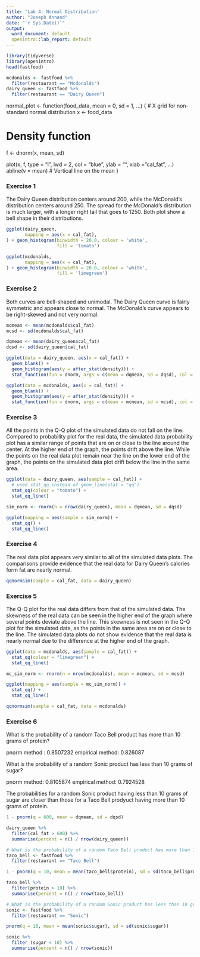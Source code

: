 ```yaml
---
title: 'Lab 4: Normal Distribution'
author: "Joseph Annand"
date: "`r Sys.Date()`"
output:
  word_document: default
  openintro::lab_report: default
---
```


```r
library(tidyverse)
library(openintro)
head(fastfood)
```

```r
mcdonalds <- fastfood %>%
  filter(restaurant == "Mcdonalds")
dairy_queen <- fastfood %>%
  filter(restaurant == "Dairy Queen")
```

normal_plot <- function(food_data, mean = 0, sd = 1, ...) {
# X grid for non-standard normal distribution
x <- food_data 

# Density function
f <- dnorm(x, mean, sd)

plot(x, f, type = "l", lwd = 2, col = "blue", ylab = "", xlab = "cal_fat", ...)
abline(v = mean) # Vertical line on the mean
}

### Exercise 1

The Dairy Queen distribution centers around 200, while the McDonald's distribution centers around 250. The spread for the McDonald's distribution is much larger, with a longer right tail that goes to 1250. Both plot show a bell shape in their distributions.

```r
ggplot(dairy_queen,
       mapping = aes(x = cal_fat),
) + geom_histogram(binwidth = 20.0, colour = 'white',
                   fill = 'tomato')

ggplot(mcdonalds,
       mapping = aes(x = cal_fat),
) + geom_histogram(binwidth = 20.0, colour = 'white',
                   fill = 'limegreen')

```



### Exercise 2

Both curves are bell-shaped and unimodal. The Dairy Queen curve is fairly symmetric and appears close to normal. The McDonald's curve appears to be right-skewed and not very normal.

```r
mcmean <- mean(mcdonalds$cal_fat)
mcsd <- sd(mcdonalds$cal_fat)

dqmean <- mean(dairy_queen$cal_fat)
dqsd <- sd(dairy_queen$cal_fat)

ggplot(data = dairy_queen, aes(x = cal_fat)) +
  geom_blank() +
  geom_histogram(aes(y = after_stat(density))) +
  stat_function(fun = dnorm, args = c(mean = dqmean, sd = dqsd), col = "tomato")

ggplot(data = mcdonalds, aes(x = cal_fat)) +
  geom_blank() +
  geom_histogram(aes(y = after_stat(density))) +
  stat_function(fun = dnorm, args = c(mean = mcmean, sd = mcsd), col = "limegreen")
```


### Exercise 3

All the points in the Q-Q plot of the simulated data do not fall on the line. Compared to probability plot for the real data, the simulated data probability plot has a similar range of points that are on or close to the line around the center. At the higher end of the graph, the points drift above the line. While the points on the real data plot remain near the line on the lower end of the graph, the points on the simulated data plot drift below the line in the same area.

```r
ggplot(data = dairy_queen, aes(sample = cal_fat)) +
  # used stat_qq instead of geom_line(stat = "qq")
  stat_qq(colour = "tomato") +
  stat_qq_line()

sim_norm <- rnorm(n = nrow(dairy_queen), mean = dqmean, sd = dqsd)

ggplot(mapping = aes(sample = sim_norm)) +
  stat_qq() +
  stat_qq_line()
```


### Exercise 4

The real data plot appears very similar to all of the simulated data plots. The comparisons provide evidence that the real data for Dairy Queen's calories form fat are nearly normal.

```r
qqnormsim(sample = cal_fat, data = dairy_queen)
```


### Exercise 5

The Q-Q plot for the real data differs from that of the simulated data. The skewness of the real data can be seen in the higher end of the graph where several points deviate above the line. This skewness is not seen in the Q-Q plot for the simulated data, as the points in the same area are on or close to the line. The simulated data plots do not show evidence that the real data is nearly normal due to the difference at the higher end of the graph.

```r
ggplot(data = mcdonalds, aes(sample = cal_fat)) +
  stat_qq(colour = "limegreen") +
  stat_qq_line()

mc_sim_norm <- rnorm(n = nrow(mcdonalds), mean = mcmean, sd = mcsd)

ggplot(mapping = aes(sample = mc_sim_norm)) +
  stat_qq() +
  stat_qq_line()

qqnormsim(sample = cal_fat, data = mcdonalds)
```


### Exercise 6

What is the probability of a random Taco Bell product has more than 10 grams of protein?

pnorm method : 0.8507232
empirical method: 0.826087	

What is the probability of a random Sonic product has less than 10 grams of sugar?

pnorm method: 0.8105874
empirical method: 0.7924528		

The probabilities for a random Sonic product having less than 10 grams of sugar are closer than those for a Taco Bell prodyuct having more than 10 grams of protein.

```r
1 - pnorm(q = 600, mean = dqmean, sd = dqsd)

dairy_queen %>%
  filter(cal_fat > 600) %>%
  summarise(percent = n() / nrow(dairy_queen))

# What is the probability of a random Taco Bell product has more than 10 grams of protein?
taco_bell <- fastfood %>%
  filter(restaurant == "Taco Bell")

1 - pnorm(q = 10, mean = mean(taco_bell$protein), sd = sd(taco_bell$protein))

taco_bell %>%
  filter(protein > 10) %>%
  summarise(percent = n() / nrow(taco_bell))

# What is the probability of a random Sonic product has less than 10 grams of sugar?
sonic <- fastfood %>%
  filter(restaurant == "Sonic")

pnorm(q = 10, mean = mean(sonic$sugar), sd = sd(sonic$sugar))

sonic %>%
  filter (sugar < 10) %>%
  summarise(percent = n() / nrow(sonic))
```